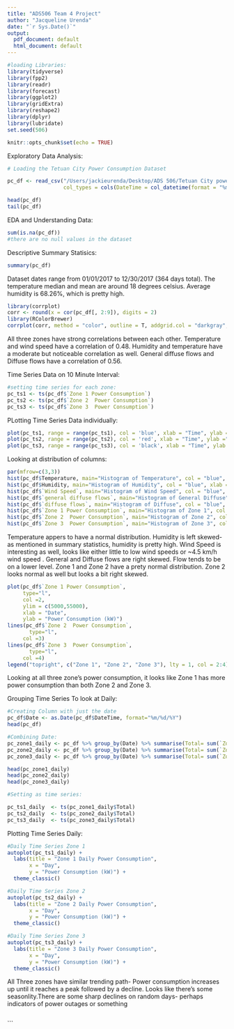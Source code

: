 ```yaml
---
title: "ADS506 Team 4 Project"
author: "Jacqueline Urenda"
date: "`r Sys.Date()`"
output:
  pdf_document: default
  html_document: default
---
```


```r
#loading Libraries:
library(tidyverse)
library(fpp2)
library(readr)
library(forecast)
library(ggplot2)
library(gridExtra)
library(reshape2)
library(dplyr)
library(lubridate)
set.seed(506)
```

```r
knitr::opts_chunk$set(echo = TRUE)
```
Exploratory Data Analysis: 

```r
# Loading the Tetuan City Power Consumption Dataset

pc_df <- read_csv("/Users/jackieurenda/Desktop/ADS 506/Tetuan City power consumption.csv", 
                  col_types = cols(DateTime = col_datetime(format = "%m/%d/%Y %H:%M")))

head(pc_df)
tail(pc_df)
```

EDA and Understanding Data:
```r
sum(is.na(pc_df))
#there are no null values in the dataset
```
Descriptive Summary Statisics:
```r

summary(pc_df)

```
Dataset dates range from 01/01/2017 to 12/30/2017 (364 days total). The temperature median and mean are around 18 degrees celsius. Average humidity is 68.26%, which is pretty high. 



```r
library(corrplot)
corr <- round(x = cor(pc_df[, 2:9]), digits = 2)
library(RColorBrewer)
corrplot(corr, method = "color", outline = T, addgrid.col = "darkgray", order="hclust", addrect = 4, rect.col = "black", rect.lwd = 5,cl.pos = "b", tl.col = "indianred4", tl.cex = .75, cl.cex = .75, addCoef.col = "white", number.digits = 2, number.cex = 0.5, col = colorRampPalette(c("darkred","white","midnightblue"))(100))
```
All three zones have strong correlations between each other. Temperature and wind speed have a correlation of 0.48. Humidity and temperature have a moderate but noticeable correlation as well. General diffuse flows and Diffuse flows have a correlation of 0.56.

Time Series Data on 10 Minute Interval: 
```r
#setting time series for each zone:
pc_ts1 <- ts(pc_df$`Zone 1 Power Consumption`)
pc_ts2 <- ts(pc_df$`Zone 2  Power Consumption`)
pc_ts3 <- ts(pc_df$`Zone 3  Power Consumption`)
```


PLotting Time Series Data individually:
```r
plot(pc_ts1, range = range(pc_ts1), col = 'blue', xlab = "Time", ylab ="Power Consumption")
plot(pc_ts2, range = range(pc_ts2), col = 'red', xlab = "Time", ylab ="Power Consumption")
plot(pc_ts3, range = range(pc_ts3), col = 'black', xlab = "Time", ylab ="Power Consumption")
```




Looking at distribution of columns:
```r
par(mfrow=c(3,3))
hist(pc_df$Temperature, main="Histogram of Temperature", col = "blue", xlab = "Temperature")
hist(pc_df$Humidity, main="Histogram of Humidity", col = "blue", xlab = "Humidity")
hist(pc_df$`Wind Speed`, main="Histogram of Wind Speed", col = "blue", xlab = "Wind Speed")
hist(pc_df$`general diffuse flows`, main="Histogram of General Diffuse", col = "blue", xlab = "General Diffuse Flow")
hist(pc_df$`diffuse flows`, main="Histogram of Diffuse", col = "blue", xlab ="Diffuse Flow")
hist(pc_df$`Zone 1 Power Consumption`, main="Histogram of Zone 1", col = "blue", xlab ="Zone 1 Power Consumption")
hist(pc_df$`Zone 2  Power Consumption`, main="Histogram of Zone 2", col = "blue", xlab ="Zone 2 Power Consumption")
hist(pc_df$`Zone 3  Power Consumption`, main="Histogram of Zone 3", col = "blue", xlab ="Zone 3 Power Consumption")
```
Temperature appers to have a normal distribution. Humidity is left skewed- as mentioned in summary statistics, humidity is pretty high. Wind Speed is interesting as well, looks like either little to low wind speeds or ~4.5 km/h wind speed . General and Diffuse flows are right skewed. Flow tends to be on a lower level. Zone 1 and Zone 2 have a prety normal distribution. Zone 2 looks normal as well but looks a bit right skewed. 

```r
plot(pc_df$`Zone 1 Power Consumption`,
     type="l",
     col =2,
     ylim = c(5000,55000),
     xlab = "Date",
     ylab = "Power Consumption (kW)")
lines(pc_df$`Zone 2  Power Consumption`,
       type="l",
     col =3)
lines(pc_df$`Zone 3  Power Consumption`,
       type="l",
     col =4)
legend("topright", c("Zone 1", "Zone 2", "Zone 3"), lty = 1, col = 2:4)
```
Looking at all three zone's power consumption, it looks like Zone 1 has more power consumption than both Zone 2 and Zone 3. 


Grouping Time Series To look at Daily:
```r
#Creating Column with just the date
pc_df$Date <- as.Date(pc_df$DateTime, format="%m/%d/%Y")
head(pc_df)

#Combining Date: 
pc_zone1_daily <- pc_df %>% group_by(Date) %>% summarise(Total= sum(`Zone 1 Power Consumption`))
pc_zone2_daily <- pc_df %>% group_by(Date) %>% summarise(Total= sum(`Zone 2  Power Consumption`))
pc_zone3_daily <- pc_df %>% group_by(Date) %>% summarise(Total= sum(`Zone 3  Power Consumption`))

head(pc_zone1_daily)
head(pc_zone2_daily)
head(pc_zone3_daily)

#Setting as time series:

pc_ts1_daily  <- ts(pc_zone1_daily$Total)
pc_ts2_daily  <- ts(pc_zone2_daily$Total)
pc_ts3_daily  <- ts(pc_zone3_daily$Total)
```

Plotting Time Series Daily:
```r
#Daily Time Series Zone 1
autoplot(pc_ts1_daily) +
  labs(title = "Zone 1 Daily Power Consumption",
       x = "Day",
       y = "Power Consumption (kW)") +
  theme_classic()

#Daily Time Series Zone 2
autoplot(pc_ts2_daily) +
  labs(title = "Zone 2 Daily Power Consumption",
       x = "Day",
       y = "Power Consumption (kW)") +
  theme_classic()

#Daily Time Series Zone 3
autoplot(pc_ts3_daily) +
  labs(title = "Zone 3 Daily Power Consumption",
       x = "Day",
       y = "Power Consumption (kW)") +
  theme_classic()

```
All Three zones have similar trending path- Power consumption increases up until it reaches a peak followed by a decline. Looks like there's some seasonlity.There are some sharp declines on random days- perhaps indicators of power outages or something
```r

```
```

